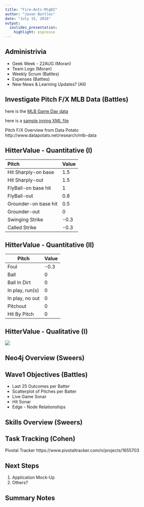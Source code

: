 ```yaml
---
title: "Fire-Ants-Mtg02"
author: "Jason Battles"
date: "July 15, 2016"
output: 
  ioslides_presentation: 
    highlight: espresso
---
```

## Administrivia
- Geek Week - 22AUG (Moran)
- Team Logo (Moran)
- Weekly Scrum (Battles) 
- Expenses (Battles)    
- New News & Learning Updates? (All)

## Investigate Pitch F/X MLB Data (Battles)

here is the [MLB Game Day data](http://gd2.mlb.com/components/game/mlb/)

here is a [sample inning XML file](sample-data/gid_2015_09_05_texmlb_anamlb_1/inning/inning_all.xml)

Pitch F/X Overview from Data Potato
http://www.datapotato.net/research/mlb-data


## HitterValue - Quantitative (I)
Pitch               Value
--------            --------
Hit Sharply-on base 1.5
Hit Sharply-out     1.5
FlyBall-on base hit 1
FlyBall-out         0.8
Grounder-on base hit0.5
Grounder-out        0
Swinging Strike     -0.3
Called Strike       -0.3

## HitterValue - Quantitative (II)
Pitch           Value 
-----           -----
Foul            -0.3
Ball            0
Ball In Dirt    0
In play, run(s) 0
In play, no out 0   
Pitchout        0
Hit By Pitch    0

## HitterValue - Qualitative (I)
![](images/HitterVal-QualitativeScoring.jpg)
                                
## Neo4j Overview (Sweers)

## Wave1 Objectives (Battles)
- Last 25 Outcomes per Batter
- Scatterplot of Pitches per Batter
- Live Game Sonar
- Hit Sonar
- Edge - Node Relationships

## Skills Overview (Sweers)

## Task Tracking (Cohen)

Pivotal Tracker
https://www.pivotaltracker.com/n/projects/1655703

## Next Steps
1. Application Mock-Up
2. Others?

## Summary Notes


                                
